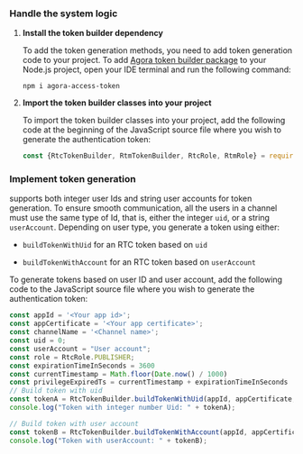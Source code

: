 <PlatformWrapper platform="web">
        
### Handle the system logic

1.  **Install the <Vg k="COMPANY" /> token builder dependency**

    To add the token generation methods, you need to add <Vg k="COMPANY" /> token generation code to your project. To add [Agora token builder package](https://github.com/AgoraIO/Tools/tree/master/DynamicKey/AgoraDynamicKey/nodejs) to your Node.js project, open your IDE terminal and run the following command:

    ``` terminal
    npm i agora-access-token
    ```

2.  **Import the <Vg k="COMPANY" /> token builder classes into your project**

    To import the <Vg k="COMPANY" /> token builder classes into your project, add the following code at the beginning of the JavaScript source file where you wish to generate the authentication token:

    ``` javascript
    const {RtcTokenBuilder, RtmTokenBuilder, RtcRole, RtmRole} = require('agora-access-token')
    ```

### **Implement token generation**

<Vg k="AGORA_BACKEND" /> supports both integer user Ids and string user accounts for token generation. To ensure smooth communication, all the users in a channel must use the same type of Id, that is, either the integer `uid`, or a string `userAccount`. Depending on user type, you generate a token using either:

-   `buildTokenWithUid` for an RTC token based on `uid`

-   `buildTokenWithAccount` for an RTC token based on `userAccount`

To generate tokens based on user ID and user account, add the following code to the JavaScript source file where you wish to generate the authentication token:

``` javascript
const appId = '<Your app id>';
const appCertificate = '<Your app certificate>';
const channelName = '<Channel name>';
const uid = 0;
const userAccount = "User account";
const role = RtcRole.PUBLISHER;
const expirationTimeInSeconds = 3600
const currentTimestamp = Math.floor(Date.now() / 1000)
const privilegeExpiredTs = currentTimestamp + expirationTimeInSeconds
// Build token with uid
const tokenA = RtcTokenBuilder.buildTokenWithUid(appId, appCertificate, channelName, uid, role, privilegeExpiredTs);
console.log("Token with integer number Uid: " + tokenA);

// Build token with user account
const tokenB = RtcTokenBuilder.buildTokenWithAccount(appId, appCertificate, channelName, userAccount, role, privilegeExpiredTs);
console.log("Token with userAccount: " + tokenB);
```
</PlatformWrapper>
